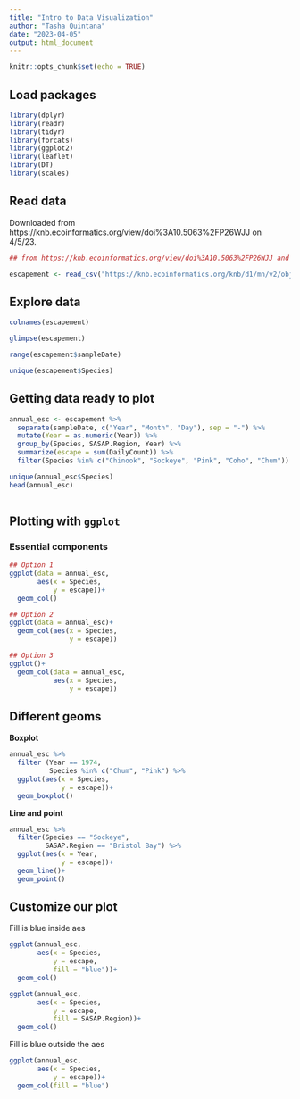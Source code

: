 ```yaml
---
title: "Intro to Data Visualization"
author: "Tasha Quintana"
date: "2023-04-05"
output: html_document
---
```


```r
knitr::opts_chunk$set(echo = TRUE)
```

## Load packages

```r

library(dplyr)
library(readr)
library(tidyr)
library(forcats)
library(ggplot2)
library(leaflet)
library(DT)
library(scales)

```

## Read data

Downloaded from https://knb.ecoinformatics.org/view/doi%3A10.5063%2FP26WJJ on 4/5/23.

```r

## from https://knb.ecoinformatics.org/view/doi%3A10.5063%2FP26WJJ and accessed on 4/5/23

escapement <- read_csv("https://knb.ecoinformatics.org/knb/d1/mn/v2/object/urn%3Auuid%3Af119a05b-bbe7-4aea-93c6-85434dcb1c5e")

```

## Explore data

```r

colnames(escapement)

glimpse(escapement)

range(escapement$sampleDate)

unique(escapement$Species)

```

## Getting data ready to plot

```r

annual_esc <- escapement %>% 
  separate(sampleDate, c("Year", "Month", "Day"), sep = "-") %>% 
  mutate(Year = as.numeric(Year)) %>% 
  group_by(Species, SASAP.Region, Year) %>% 
  summarize(escape = sum(DailyCount)) %>% 
  filter(Species %in% c("Chinook", "Sockeye", "Pink", "Coho", "Chum"))

unique(annual_esc$Species)
head(annual_esc)
  
```

## Plotting with `ggplot`

### Essential components

```r

## Option 1
ggplot(data = annual_esc,
       aes(x = Species,
           y = escape))+
  geom_col()

## Option 2
ggplot(data = annual_esc)+
  geom_col(aes(x = Species,
               y = escape))

## Option 3
ggplot()+
  geom_col(data = annual_esc,
           aes(x = Species,
               y = escape))

```

## Different geoms

**Boxplot**

```r

annual_esc %>% 
  filter (Year == 1974,
          Species %in% c("Chum", "Pink") %>% 
  ggplot(aes(x = Species,
             y = escape))+
  geom_boxplot()

```

**Line and point**

```r

annual_esc %>% 
  filter(Species == "Sockeye",
         SASAP.Region == "Bristol Bay") %>% 
  ggplot(aes(x = Year,
             y = escape))+
  geom_line()+
  geom_point()

```

## Customize our plot

Fill is blue inside aes

```r

ggplot(annual_esc,
       aes(x = Species,
           y = escape,
           fill = "blue"))+
  geom_col()

ggplot(annual_esc,
       aes(x = Species,
           y = escape,
           fill = SASAP.Region))+
  geom_col()

```

Fill is blue outside the aes

```r

ggplot(annual_esc,
       aes(x = Species,
           y = escape))+
  geom_col(fill = "blue")


```

